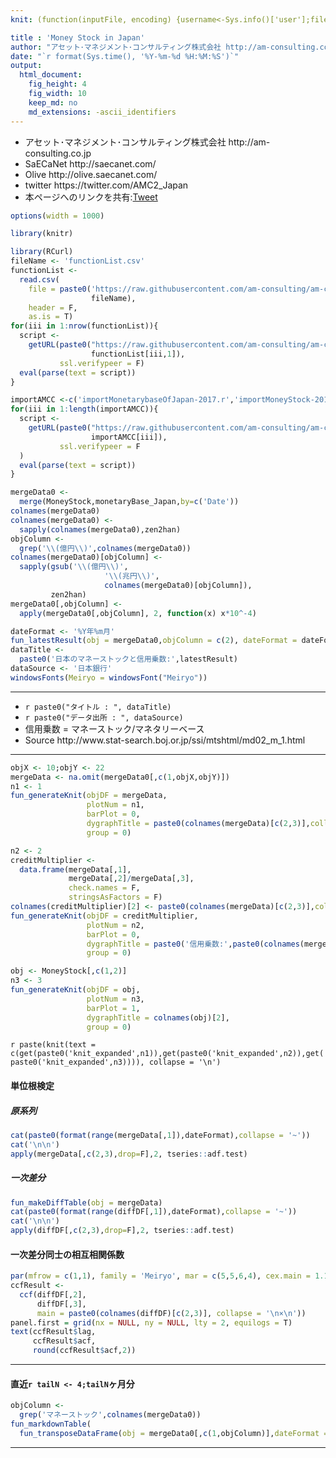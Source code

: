 ```yaml
---
knit: (function(inputFile, encoding) {username<-Sys.info()['user'];fileName<-'defaultPath.csv';pathToFile <-paste0('C:/Users/', username,'/Desktop/pathToCSV/');setwd(pathToFile);buf0<-read.csv(fileName,header = F,skip = 0,stringsAsFactor = F,check.names = F,fileEncoding = 'utf-8');timeStamp<-format(Sys.time(),'%Y%m%d%H%M%S');rmarkdown::render(inputFile, encoding = encoding, output_file = paste0('C:/Users/',username,buf0[2,1],'charts/','am-consulting.co.jp-moneyStockInJapan.html')) })

title : 'Money Stock in Japan'
author: "アセット･マネジメント･コンサルティング株式会社 http://am-consulting.co.jp"
date: "`r format(Sys.time(), '%Y-%m-%d %H:%M:%S')`"
output: 
  html_document:
    fig_height: 4
    fig_width: 10
    keep_md: no
    md_extensions: -ascii_identifiers
---
```

<link href="http://knowledgevault.saecanet.com/components/rmarkdown-html.css" rel="stylesheet">
<script src="http://knowledgevault.saecanet.com/components/JavascriptCode.js"></script>
<style>.main-container {max-width : 1000px;}</style>

- アセット･マネジメント･コンサルティング株式会社 http://am-consulting.co.jp
- SaECaNet http://saecanet.com/
- Olive http://olive.saecanet.com/
- twitter https://twitter.com/AMC2_Japan
- 本ページへのリンクを共有:<a href="https://twitter.com/share" class="twitter-share-button" data-via="AMC2_Japan" data-size="large">Tweet</a> <script>!function(d,s,id){var js,fjs=d.getElementsByTagName(s)[0],p=/^http:/.test(d.location)?'http':'https';if(!d.getElementById(id)){js=d.createElement(s);js.id=id;js.src=p+'://platform.twitter.com/widgets.js';fjs.parentNode.insertBefore(js,fjs);}}(document, 'script', 'twitter-wjs');</script>

```r
options(width = 1000)
```

```r
library(knitr)
```

```r
library(RCurl)
fileName <- 'functionList.csv'
functionList <-
  read.csv(
    file = paste0('https://raw.githubusercontent.com/am-consulting/am-consulting.github.io/master/csv/',
                  fileName),
    header = F,
    as.is = T)
for(iii in 1:nrow(functionList)){
  script <- 
    getURL(paste0("https://raw.githubusercontent.com/am-consulting/am-consulting.github.io/master/", 
                  functionList[iii,1]),
           ssl.verifypeer = F)
  eval(parse(text = script))
}
```

```r
importAMCC <-c('importMonetarybaseOfJapan-2017.r','importMoneyStock-2017.r')
for(iii in 1:length(importAMCC)){
  script <-
    getURL(paste0("https://raw.githubusercontent.com/am-consulting/am-consulting.github.io/master/",
                  importAMCC[iii]),
           ssl.verifypeer = F
  )
  eval(parse(text = script))
}
```

```r
mergeData0 <- 
  merge(MoneyStock,monetaryBase_Japan,by=c('Date'))
colnames(mergeData0)
colnames(mergeData0) <- 
  sapply(colnames(mergeData0),zen2han)
objColumn <-
  grep('\\(億円\\)',colnames(mergeData0))
colnames(mergeData0)[objColumn] <- 
  sapply(gsub('\\(億円\\)',
                     '\\(兆円\\)',
                     colnames(mergeData0)[objColumn]),
         zen2han)
mergeData0[,objColumn] <- 
  apply(mergeData0[,objColumn], 2, function(x) x*10^-4)
```

```r
dateFormat <- '%Y年%m月'
fun_latestResult(obj = mergeData0,objColumn = c(2), dateFormat = dateFormat)
dataTitle <- 
  paste0('日本のマネーストックと信用乗数:',latestResult)
dataSource <- '日本銀行'
windowsFonts(Meiryo = windowsFont("Meiryo"))
```

***

- `r paste0("タイトル : ", dataTitle)`
- `r paste0("データ出所 : ", dataSource)`
- 信用乗数 = マネーストック/マネタリーベース
- Source http://www.stat-search.boj.or.jp/ssi/mtshtml/md02_m_1.html

***

```r
objX <- 10;objY <- 22
mergeData <- na.omit(mergeData0[,c(1,objX,objY)])
n1 <- 1
fun_generateKnit(objDF = mergeData, 
                 plotNum = n1, 
                 barPlot = 0, 
                 dygraphTitle = paste0(colnames(mergeData)[c(2,3)],collapse=' ~ '),
                 group = 0)
```

```r
n2 <- 2
creditMultiplier <- 
  data.frame(mergeData[,1], 
             mergeData[,2]/mergeData[,3],
             check.names = F,
             stringsAsFactors = F)
colnames(creditMultiplier)[2] <- paste0(colnames(mergeData)[c(2,3)],collapse=' / ')
fun_generateKnit(objDF = creditMultiplier, 
                 plotNum = n2, 
                 barPlot = 0, 
                 dygraphTitle = paste0('信用乗数:',paste0(colnames(mergeData)[c(2,3)],collapse=' / ')),
                 group = 0)
```

```r
obj <- MoneyStock[,c(1,2)]
n3 <- 3
fun_generateKnit(objDF = obj, 
                 plotNum = n3, 
                 barPlot = 1, 
                 dygraphTitle = colnames(obj)[2],
                 group = 0)
```

`r paste(knit(text = c(get(paste0('knit_expanded',n1)),get(paste0('knit_expanded',n2)),get(paste0('knit_expanded',n3)))), collapse = '\n')`

#### 単位根検定
##### 原系列

```r
cat(paste0(format(range(mergeData[,1]),dateFormat),collapse = '~'))
cat('\n\n')
apply(mergeData[,c(2,3),drop=F],2, tseries::adf.test)
```

##### 一次差分

```r
fun_makeDiffTable(obj = mergeData)
cat(paste0(format(range(diffDF[,1]),dateFormat),collapse = '~'))
cat('\n\n')
apply(diffDF[,c(2,3),drop=F],2, tseries::adf.test)
```

#### 一次差分同士の相互相関係数

```r
par(mfrow = c(1,1), family = 'Meiryo', mar = c(5,5,6,4), cex.main = 1.1, font.main = 1)
ccfResult <- 
  ccf(diffDF[,2], 
      diffDF[,3], 
      main = paste0(colnames(diffDF)[c(2,3)], collapse = '\n×\n'))
panel.first = grid(nx = NULL, ny = NULL, lty = 2, equilogs = T)
text(ccfResult$lag, 
     ccfResult$acf, 
     round(ccfResult$acf,2))
```

***
#### 直近`r tailN <- 4;tailN`ヶ月分

```r
objColumn <- 
  grep('マネーストック',colnames(mergeData0))
fun_markdownTable(
  fun_transposeDataFrame(obj = mergeData0[,c(1,objColumn)],dateFormat = dateFormat,tailN = tailN))
```

***
<script>MakeNegative();</script>
<script>
  (function(i,s,o,g,r,a,m){i['GoogleAnalyticsObject']=r;i[r]=i[r]||function(){
  (i[r].q=i[r].q||[]).push(arguments)},i[r].l=1*new Date();a=s.createElement(o),
  m=s.getElementsByTagName(o)[0];a.async=1;a.src=g;m.parentNode.insertBefore(a,m)
  })(window,document,'script','https://www.google-analytics.com/analytics.js','ga');

  ga('create', 'UA-3077339-5', 'auto');
  ga('send', 'pageview');

</script>
